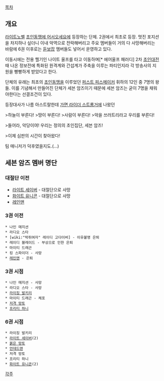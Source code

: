 [[목차]]
== 개요 ==
[[라이트노벨]] [[초인동맹에 어서오세요]]에 등장하는 단체.
2권에서 최초로 등장. 멋진 포지션을 차지하나 싶더니 이내 악역으로 전락해버리고 주요 멤버들이 거의 다 사망해버리는 바람에 6권 이후로는 [[듣보잡]] 멤버들도 넣어서 운영하고 있다.

이동시에는 전용 헬기인 나이트 울프를 타고 이동하며[* 에어울프 패러디] 2차 [[초인대전]] 때 나온 정보전에 특화된 원격계와 간섭계가 주축을 이루는 파티인지라 각 방송사의 지원을 빵빵하게 받았다고 한다.

단체의 유래는 최초의 [[초인동맹]]을 이루었던 [[퍼스트 피스메이커]] 휘하의 12인 중 7명의 왕들. 이를 기념해서 만들어진 단체가 세븐 암즈이기 때문에 세븐 암즈는 굳이 7명을 채워야한다는 선결조건이 있다.

등장대사가 나름 아스트랄한데 [[가면 라이더 스트롱거]]에 나왔던 

>하늘이 부른다!
>땅이 부른다!
>사람이 부른다!
>악을 쓰러트리라고 우리를 부른다!

>들어라, 악당이여! 우리는 정의의 초인집단, 세븐 암즈!

>이제 심판의 시간이 찾아왔다!

팀 매니저가 덕후였을지도.(…)

== 세븐 암즈 멤버 명단 ==
=== 대절단 이전 ===
* [[라이트 세이버]] - 대절단으로 사망
* [[화이트 유니콘]] - 대절단으로 사망
* [[레인맨]] 

=== 3권 이전 ===
 * 나인 매지션  
 * 라디오 스타 
 * [wiki:"박쥐여자" 레이디 고다이버] - 이유불명 은퇴 
 * 레이디 블레이드 - 부상으로 인한 은퇴
 * 마이티 드래곤   
 * 킹 스파이더 - 사망
 * [[레인맨]] - 은퇴

=== 3권 시점 ===
 * 나인 매지션 - 사망
 * 라디오 스타 - 사망
 * [[라이징 발키리]]
 * 마이티 드래곤 - 체포
 * [[저격 망토]]
 * [[프리티 하니]]

=== 6권 시점 ===
 * 라이징 발키리
 * [[라이트 세이버]](2)
 * [[붉은 망토]]
 * [[언데드맨]]
 * 저격 망토
 * 프리티 하니
 * [[화이트 유니콘]](2)

[[각주]]
